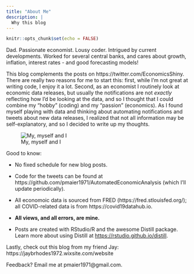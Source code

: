 ```yaml
---
title: "About Me"
description: |
  Why this blog
---
```


```r
knitr::opts_chunk$set(echo = FALSE)
```

Dad. Passionate economist. Lousy coder. Intrigued by current developments. Worked for several central banks, and cares about growth, inflation, interest rates - and good forecasting models! 

This blog complements the posts on https://twitter.com/EconomicsShiny. There are really two reasons for me to start this: first, while I'm not great at writing code, I enjoy it a lot. Second, as an economist I routinely look at economic data releases, but usually the notifications are not _exactly_ reflecting how I'd be looking at the data, and so I thought that I could combine my "hobby" (coding) and my "passion" (economics). As I found myself playing with data and thinking about automating notifications and tweets about new data releases, I realized that not all information may be self-explanatory, and so I decided to write up my thoughts.


![My, myself and I](Image13.png)


Good to know:

- No fixed schedule for new blog posts.

- Code for the tweets can be found at https://github.com/pmaier1971/AutomatedEconomicAnalysis (which I'll update periodically).

- All economoic data is sourced from FRED (https://fred.stlouisfed.org/); all COVID-related data is from https://covid19datahub.io. 

- **All views, and all errors, are mine.**

- Posts are created with RStudio/R and the awesome Distill package. Learn more about using Distill at <https://rstudio.github.io/distill>.

Lastly, check out this blog from my friend Jay: https://jaybrhodes1972.wixsite.com/website

Feedback? Email me at pmaier1971@gmail.com.



